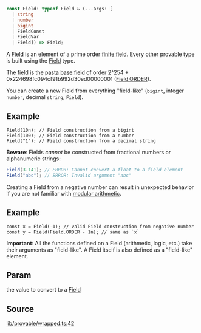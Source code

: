```ts
const Field: typeof Field & (...args: [
  | string
  | number
  | bigint
  | FieldConst
  | FieldVar
  | Field]) => Field;
```

A [Field](Field.mdx) is an element of a prime order [finite field](https://en.wikipedia.org/wiki/Finite_field).
Every other provable type is built using the [Field](Field.mdx) type.

The field is the [pasta base field](https://electriccoin.co/blog/the-pasta-curves-for-halo-2-and-beyond/) of order 2^254 + 0x224698fc094cf91b992d30ed00000001 ([Field.ORDER](../classes/Field.mdx#order)).

You can create a new Field from everything "field-like" (`bigint`, integer `number`, decimal `string`, `Field`).

## Example

```
Field(10n); // Field construction from a bigint
Field(100); // Field construction from a number
Field("1"); // Field construction from a decimal string
```

**Beware**: Fields _cannot_ be constructed from fractional numbers or alphanumeric strings:
```ts
Field(3.141); // ERROR: Cannot convert a float to a field element
Field("abc"); // ERROR: Invalid argument "abc"
```

Creating a Field from a negative number can result in unexpected behavior if you are not familiar with [modular arithmetic](https://en.wikipedia.org/wiki/Modular_arithmetic).

## Example

```
const x = Field(-1); // valid Field construction from negative number
const y = Field(Field.ORDER - 1n); // same as `x`
```

**Important**: All the functions defined on a Field (arithmetic, logic, etc.) take their arguments as "field-like".
A Field itself is also defined as a "field-like" element.

## Param

the value to convert to a [Field](Field.mdx)

## Source

[lib/provable/wrapped.ts:42](https://github.com/o1-labs/o1js/blob/fd7bd4b02f4f7cc1057cd423261d70c22275763a/src/lib/provable/wrapped.ts#L42)
